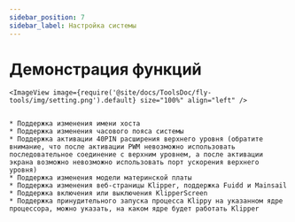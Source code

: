 ```yaml
---
sidebar_position: 7
sidebar_label: Настройка системы
---
```





# Демонстрация функций

    <ImageView image={require('@site/docs/ToolsDoc/fly-tools/img/setting.png').default} size="100%" align="left" />


    * Поддержка изменения имени хоста
    * Поддержка изменения часового пояса системы
    * Поддержка активации 40PIN расширения верхнего уровня (обратите внимание, что после активации PWM невозможно использовать последовательное соединение с верхним уровнем, а после активации экрана возможно невозможно использовать порт ускорения верхнего уровня)
    * Поддержка изменения модели материнской платы
    * Поддержка изменения веб-страницы Klipper, поддержка Fuidd и Mainsail
    * Поддержка включения или выключения KlipperScreen
    * Поддержка принудительного запуска процесса Klippy на указанном ядре процессора, можно указать, на каком ядре будет работать Klipper